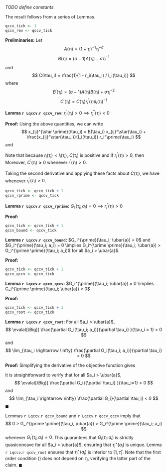 *TODO define constants*

The result follows from a series of Lemmas.

```r
qccv_tick <- 1
qccv_rev <- qccv_tick
```

**Preliminaries:** Let
$$
A(\tau_i) = \left( 1 + \tau_i \right)^{-1} \tau_i^{-\sigma}
$$
$$
B(\tau_i) = (\sigma - 1) A(\tau_i) - \sigma \tau_i^{-1}
$$
and
$$
C(\tau_i) = \frac{1}{1 - r_i(\tau_i) / I_i(\tau_i)}
$$
where
$$
B^\prime(\tau_i) = (\sigma - 1) A(\tau_i) B(\tau_i) + \sigma \tau_i^{-2}
$$
$$
C^\prime(\tau_i) = C(\tau_i) r_i^\prime(\tau_i) I_i(\tau_i)^{-1}
$$

**Lemma `r Lqccv`.`r qccv_rev`:** $r_i^\prime(\tau_i) > 0 \implies r_i^{\prime \prime}(\tau_i) < 0$

**Proof:** Using the above quantities, we can write
$$
x_{ij}^{\star \prime}(\tau_i) = B(\tau_i) x_{ij}^\star(\tau_i) + \frac{x_{ij}^\star(\tau_i)}{I_i(\tau_i)} r_i^\prime(\tau_i)
$$
and 
\begin{align*}
r_i^\prime(\tau_i) &= (\tau_i - 1) p^\star x_{ij}^{\star \prime}(\tau_i) + p^\star x_{ij}^\star(\tau_i) \\
&= B(\tau_i) r_i(\tau_i) + \frac{r_i(\tau_i)}{I_i(\tau_i)} r_i^\prime(\tau_i) + p^\star x_{ij}^\star(\tau_i) \\
&= \frac{1}{1 - r_i(\tau_i) / I_i(\tau_i)} \left( B(\tau_i) r_i(\tau_i) + p^\star x_{ij}^\star(\tau_i) \right) \\
&= C(\tau_i) \left( B(\tau_i) r_i(\tau_i) + p^\star x_{ij}^\star(\tau_i) \right)
\end{align*}

Note that because $r_i(\tau_i) < I_i(\tau_i)$, $C(\tau_i)$ is positive and if $r_i^\prime(\tau_i) > 0$, then
\begin{equation} \label{eq:rprime1}
r_i(\tau_i) < - \frac{p^\star x_{ij}^\star(\tau_i)}{B(\tau_i)}
\end{equation}
Moreover, $C^\prime(\tau_i) \geq 0$ whenever $r^\prime(\tau_i) > 0$. 

Taking the second derivative and applying these facts about $C(\tau_i)$, we have
\begin{align*} 
r_i^{\prime \prime}(\tau_i) =& C^\prime(\tau_i) \left( B(\tau_i) r_i(\tau_i) + p^\star x_{ij}^\star(\tau_i) \right) + C(\tau_i) \left( B(\tau_i) r^\prime(\tau_i) + B^\prime(\tau_i) r_i(\tau_i) + p^\star x_{ij}^{\star \prime}(\tau_i) \right) \\
=& C^\prime(\tau_i) B(\tau_i) r_i(\tau_i) + C(\tau_i) \left( B(\tau_i) r^\prime(\tau_i) + B^\prime(\tau_i) r_i(\tau_i) + B(\tau_i) p^\star x_{ij}^\star(\tau_i) \right) + \\
& C^\prime(\tau_i) p^\star x_{ij}^\star(\tau_i) + C(\tau_i) p^\star x_{ij}^\star(\tau_i) I(\tau_i)^{-1} r_i^\prime(\tau_i) \\
=& C^\prime(\tau_i) B(\tau_i) r_i(\tau_i) + C(\tau_i) \left( B(\tau_i) r^\prime(\tau_i) + B^\prime(\tau_i) r_i(\tau_i) + B(\tau_i) p^\star x_{ij}^\star(\tau_i) \right) + \\
& 2 C(\tau_i) p^\star x_{ij}^\star(\tau_i) I(\tau_i)^{-1} r_i^\prime(\tau_i)
\end{align*}
whenever $r_i^\prime(\tau_i) > 0$.

```r
qccv_tick <- qccv_tick + 1
qccv_rprime <- qccv_tick
```

**Lemma `r Lqccv`.`r qccv_rprime`:** $G_i^\prime(\tau_i; a_i) = 0 \implies r_i^{\prime}(\tau_i) > 0$

**Proof:**

```r
qccv_tick <- qccv_tick + 1
qccv_bound <- qccv_tick
```

**Lemma `r Lqccv`.`r qccv_bound`:** $G_i^{\prime}(\tau_i; \ubar{a}) = 0$ and $G_i^{\prime}(\tau_i; a_i) = 0 \implies G_i^{\prime \prime}(\tau_i; \ubar{a}) > G_i^{\prime \prime}(\tau_i; a_i)$ for all $a_i > \ubar{a}$.

**Proof:**

```r
qccv_tick <- qccv_tick + 1
qccv_qccv <- qccv_tick
```

**Lemma `r Lqccv`.`r qccv_qccv`:** $G_i^{\prime}(\tau_i; \ubar{a}) = 0 \implies G_i^{\prime \prime}(\tau_i; \ubar{a}) < 0$

**Proof:**

```r
qccv_tick <- qccv_tick + 1
qccv_root <- qccv_tick
```

**Lemma `r Lqccv`.`r qccv_root`:** For all $a_i > \ubar{a}$,
$$
\evalat[\Big]{ \frac{\partial G_i(\tau_i; a_i)}{\partial \tau_i} }{\tau_i = 1} > 0
$$
and
$$
\lim_{\tau_i \rightarrow \infty} \frac{\partial G_i(\tau_i; a_i)}{\partial \tau_i} < 0
$$

**Proof:** Simplifying the derivative of the objective function gives
\begin{equation} \label{eq:Gfoc}
\begin{split}
\frac{\partial G_i}{\partial \tau_i} =& - a k(\alpha) P_i(\tau_i)^{-\alpha} p^{\sigma - 1} + a k(\alpha) P_i(\tau_i)^{-\alpha} \left( 1 + (\tau_i - 1) \left( (\sigma - 1) \chi(\tau_i) \tau_i^{-\sigma} - \sigma \tau_i^{-1} \right) \right) + \\
& (\sigma - 1) \chi_i(\tau_i)
\end{split}
\end{equation}

It is straightforward to verify that for all $a_i > \ubar{a}$,
$$
\evalat[\Big]{ \frac{\partial G_i}{\partial \tau_i} }{\tau_i=1} > 0
$$
and
$$
\lim_{\tau_i \rightarrow \infty} \frac{\partial G_i}{\partial \tau_i} < 0
$$
$\blacksquare$

Lemmas `r Lqccv`.`r qccv_bound` and `r Lqccv`.`r qccv_qccv` imply that 
$$
0 > G_i^{\prime \prime}(\tau_i, \ubar{a}) > G_i^{\prime \prime}(\tau_i; a_i)
$$
whenever $G_i^\prime(\tau_i; a_i) = 0$. This guarantees that $G_i(\tau_i; a_i)$ is strictly quasiconcave for all $a_i > \ubar{a}$, ensuring that $\tau_i^\star(a_i)$ is unique. Lemma `r Lqccv`.`r qccv_root` ensures that $\tau_i^\star(a_i)$ is interior to $[1, \bar{\tau}]$. Note that the first order condition (\ref{eq:Gfoc}) does not depend on $\tau_j$, verifying the latter part of the claim. $\blacksquare$

